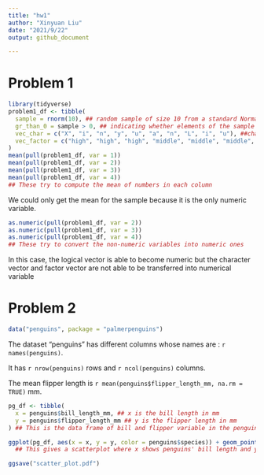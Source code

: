 ```yaml
---
title: "hw1"
author: "Xinyuan Liu"
date: "2021/9/22"
output: github_document

---
```


# Problem 1

```r
library(tidyverse)
problem1_df <- tibble(
  sample = rnorm(10), ## random sample of size 10 from a standard Normal distribution
  gr_than_0 = sample > 0, ## indicating whether elements of the sample are greater than 0
  vec_char = c("X", "i", "n", "y", "u", "a", "n", "L", "i", "u"), ##character vector with length = 10
  vec_factor = c("high", "high", "high", "middle", "middle", "middle", "low", "low", "low", "middle")  ## factor vector of length 10 with 3 levels 
)
mean(pull(problem1_df, var = 1))
mean(pull(problem1_df, var = 2))
mean(pull(problem1_df, var = 3))
mean(pull(problem1_df, var = 4))
## These try to compute the mean of numbers in each column
```

We could only get the mean for the sample because it is the only numeric variable.

```r
as.numeric(pull(problem1_df, var = 2))
as.numeric(pull(problem1_df, var = 3))
as.numeric(pull(problem1_df, var = 4))
## These try to convert the non-numeric variables into numeric ones
```

In this case, the logical vector is able to become numeric but the character vector and factor vector are not able to be transferred into numerical variable

# Problem 2

```r
data("penguins", package = "palmerpenguins")
```

The dataset "penguins" has different columns whose names are : `r names(penguins)`. 

It has `r nrow(penguins)` rows and `r ncol(penguins)` columns.

The mean flipper length is `r mean(penguins$flipper_length_mm, na.rm = TRUE)` mm.

```r
pg_df <- tibble(
  x = penguins$bill_length_mm, ## x is the bill length in mm
  y = penguins$flipper_length_mm ## y is the flipper length in mm
) ## This is the data frame of bill and flipper variable in the penguin dataset

ggplot(pg_df, aes(x = x, y = y, color = penguins$species)) + geom_point() + xlab("bill_length in mm") + ylab("flipper length in mm")
  ## This gives a scatterplot where x shows penguins' bill length and y shows penguins' flipper length, and colors differentiates different species of penguins 

ggsave("scatter_plot.pdf")
```
